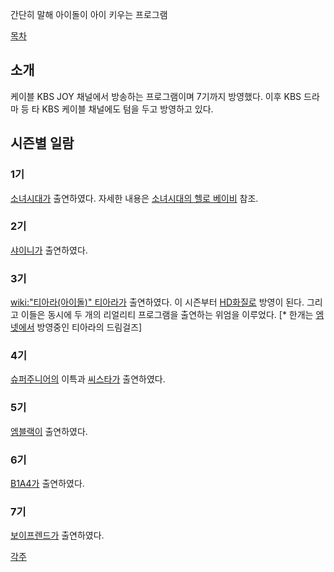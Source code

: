 간단히 말해 아이돌이 아이 키우는 프로그램

[[목차]]
== 소개 ==
케이블 KBS JOY 채널에서 방송하는 프로그램이며 7기까지 방영했다. 이후 KBS 드라마 등 타 KBS 케이블 채널에도 텀을 두고 방영하고 있다.

== 시즌별 일람 ==

=== 1기 ===
[[소녀시대]]가 출연하였다. 자세한 내용은 [[소녀시대의 헬로 베이비]] 참조.

=== 2기 ===
[[샤이니]]가 출연하였다. 

=== 3기 ===
[[wiki:"티아라(아이돌)" 티아라]]가 출연하였다. 이 시즌부터 [[HD]]화질로 방영이 된다. 그리고 이들은 동시에 두 개의 리얼리티 프로그램을 출연하는 위엄을 이루었다. [* 한개는 [[엠넷]]에서 방영중인 티아라의 드림걸즈]

=== 4기 ===
[[슈퍼주니어]]의 이특과 [[씨스타]]가 출연하였다.

=== 5기 ===
[[엠블랙]]이 출연하였다.

=== 6기 ===
[[B1A4]]가 출연하였다.

=== 7기 ===
[[보이프렌드]]가 출연하였다.


[[각주]]
